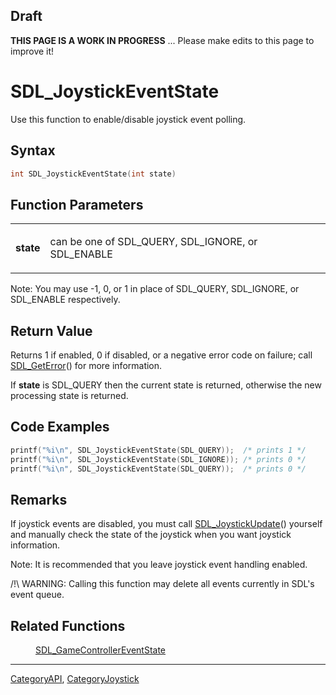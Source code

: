 == Draft ==

'''THIS PAGE IS A WORK IN PROGRESS''' ... Please make edits to this page to improve it!


= SDL_JoystickEventState =
Use this function to enable/disable joystick event polling.


== Syntax ==
<syntaxhighlight lang='c++'>
int SDL_JoystickEventState(int state)
</syntaxhighlight>

== Function Parameters ==
{|
|'''state'''
|can be one of SDL_QUERY, SDL_IGNORE, or SDL_ENABLE
|}
Note: You may use -1, 0, or 1 in place of SDL_QUERY, SDL_IGNORE, or SDL_ENABLE respectively.

== Return Value ==
Returns 1 if enabled, 0 if disabled, or a negative error code on failure; call [[SDL_GetError]]() for more information.

If '''state''' is SDL_QUERY then the current state is returned, otherwise the new processing state is returned.

== Code Examples ==
<syntaxhighlight lang='c++'>
printf("%i\n", SDL_JoystickEventState(SDL_QUERY));  /* prints 1 */
printf("%i\n", SDL_JoystickEventState(SDL_IGNORE)); /* prints 0 */
printf("%i\n", SDL_JoystickEventState(SDL_QUERY));  /* prints 0 */
</syntaxhighlight>

== Remarks ==
If joystick events are disabled, you must call [[SDL_JoystickUpdate]]() yourself and manually check the state of the joystick when you want joystick information.

Note: It is recommended that you leave joystick event handling enabled.

/!\ WARNING: Calling this function may delete all events currently in SDL's event queue.

== Related Functions ==
:[[SDL_GameControllerEventState]]
----
[[CategoryAPI]], [[CategoryJoystick]]
